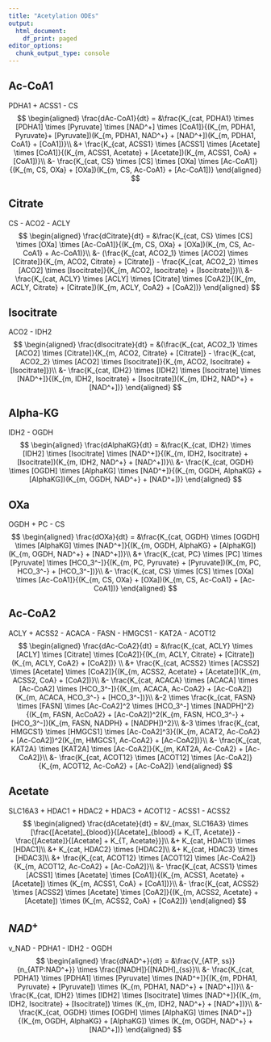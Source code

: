 ```yaml
---
title: "Acetylation ODEs"
output:
  html_document:
    df_print: paged
editor_options: 
  chunk_output_type: console
---
```


## Ac-CoA1
PDHA1 + ACSS1 - CS
$$
\begin{aligned}
\frac{dAc-CoA1}{dt} = &\frac{K_{cat, PDHA1} \times [PDHA1] \times [Pyruvate] \times [NAD^+] \times [CoA1]}{(K_{m, PDHA1, Pyruvate}+ [Pyruvate])(K_{m, PDHA1, NAD^+} + [NAD^+])(K_{m, PDHA1, CoA1} + [CoA1])}\\
&+ \frac{K_{cat, ACSS1} \times [ACSS1] \times [Acetate] \times [CoA1]}{(K_{m, ACSS1, Acetate} + [Acetate])(K_{m, ACSS1, CoA} + [CoA1])}\\
&- \frac{K_{cat, CS} \times [CS] \times [OXa] \times [Ac-CoA1]}{(K_{m, CS, OXa} + [OXa])(K_{m, CS, Ac-CoA1} + [Ac-CoA1])}
\end{aligned}
$$

## Citrate
CS - ACO2 - ACLY
$$
\begin{aligned}
\frac{dCitrate}{dt} = &\frac{K_{cat, CS} \times [CS] \times [OXa] \times [Ac-CoA1]}{(K_{m, CS, OXa} + [OXa])(K_{m, CS, Ac-CoA1} + Ac-CoA1)}\\
&- (\frac{K_{cat, ACO2_1} \times [ACO2] \times [Citrate]}{K_{m, ACO2, Citrate} + [Citrate]} - \frac{K_{cat, ACO2_2} \times [ACO2] \times [Isocitrate]}{K_{m, ACO2, Isocitrate} + [Isocitrate]})\\
&- \frac{K_{cat, ACLY} \times [ACLY] \times [Citrate] \times [CoA2]}{(K_{m, ACLY, Citrate} + [Citrate])(K_{m, ACLY, CoA2} + [CoA2])}
\end{aligned}
$$

## Isocitrate
ACO2 - IDH2
$$
\begin{aligned}
\frac{dIsocitrate}{dt} = &(\frac{K_{cat, ACO2_1} \times [ACO2] \times [Citrate]}{K_{m, ACO2, Citrate} + [Citrate]} - \frac{K_{cat, ACO2_2} \times [ACO2] \times [Isocitrate]}{K_{m, ACO2, Isocitrate} + [Isocitrate]})\\
&- \frac{K_{cat, IDH2} \times [IDH2] \times [Isocitrate] \times [NAD^+]}{(K_{m, IDH2, Isocitrate} + [Isocitrate])(K_{m, IDH2, NAD^+} + [NAD^+])}
\end{aligned}
$$

## Alpha-KG
IDH2 - OGDH
$$
\begin{aligned}
\frac{dAlphaKG}{dt} = &\frac{K_{cat, IDH2} \times [IDH2] \times [Isocitrate] \times [NAD^+]}{(K_{m, IDH2, Isocitrate} + [Isocitrate])(K_{m, IDH2, NAD^+} + [NAD^+])}\\
&- \frac{K_{cat, OGDH} \times [OGDH] \times [AlphaKG] \times [NAD^+]}{(K_{m, OGDH, AlphaKG} + [AlphaKG])(K_{m, OGDH, NAD^+} + [NAD^+])}
\end{aligned}
$$

## OXa
OGDH + PC - CS
$$
\begin{aligned}
\frac{dOXa}{dt} = &\frac{K_{cat, OGDH} \times [OGDH] \times [AlphaKG] \times [NAD^+]}{(K_{m, OGDH, AlphaKG} + [AlphaKG])(K_{m, OGDH, NAD^+} + [NAD^+])}\\
&+ \frac{K_{cat, PC} \times [PC] \times [Pyruvate] \times [HCO_3^-]}{(K_{m, PC, Pyruvate} + [Pyruvate])(K_{m, PC, HCO_3^-} + [HCO_3^-])}\\
&- \frac{K_{cat, CS} \times [CS] \times [OXa] \times [Ac-CoA1]}{(K_{m, CS, OXa} + [OXa])(K_{m, CS, Ac-CoA1} + [Ac-CoA1])}
\end{aligned}
$$

## Ac-CoA2
ACLY + ACSS2 - ACACA - FASN - HMGCS1 - KAT2A - ACOT12
$$
\begin{aligned}
\frac{dAc-CoA2}{dt} = &\frac{K_{cat, ACLY} \times [ACLY] \times [Citrate] \times [CoA2]}{(K_{m, ACLY, Citrate} + [Citrate])(K_{m, ACLY, CoA2} + [CoA2])} \\
&+ \frac{K_{cat, ACSS2} \times [ACSS2] \times [Acetate] \times [CoA2]}{(K_{m, ACSS2, Acetate} + [Acetate])(K_{m, ACSS2, CoA} + [CoA2])}\\
&- \frac{K_{cat, ACACA} \times [ACACA] \times [Ac-CoA2] \times [HCO_3^-]}{(K_{m, ACACA, Ac-CoA2} + [Ac-CoA2])(K_{m, ACACA, HCO_3^-} + [HCO_3^-])}\\
&-2 \times \frac{k_{cat, FASN} \times [FASN] \times [Ac-CoA2]^2 \times [HCO_3^-] \times [NADPH]^2}{(K_{m, FASN, AcCoA2} + [Ac-CoA2])^2(K_{m, FASN, HCO_3^-} + [HCO_3^-])(K_{m, FASN, NADPH} + [NADPH])^2}\\
&-3 \times \frac{K_{cat, HMGCS1} \times [HMGCS1] \times [Ac-CoA2]^3}{(K_{m, ACAT2, Ac-CoA2} + [Ac-CoA2])^2(K_{m, HMGCS1, Ac-CoA2} + [Ac-CoA2])}\\
&- \frac{K_{cat, KAT2A} \times [KAT2A] \times [Ac-CoA2]}{K_{m, KAT2A, Ac-CoA2} + [Ac-CoA2]}\\
&- \frac{K_{cat, ACOT12} \times [ACOT12] \times [Ac-CoA2]}{K_{m, ACOT12, Ac-CoA2} + [Ac-CoA2]}
\end{aligned}
$$

## Acetate
SLC16A3 + HDAC1 + HDAC2 + HDAC3 + ACOT12 - ACSS1 - ACSS2
$$
\begin{aligned}
\frac{dAcetate}{dt} = &V_{max, SLC16A3} \times [\frac{[Acetate]_{blood}}{[Acetate]_{blood} + K_{T, Acetate}} - \frac{[Acetate]}{[Acetate] + K_{T, Acetate}}]\\
&+ K_{cat, HDAC1} \times [HDAC1]\\
&+ K_{cat, HDAC2} \times [HDAC2]\\
&+ K_{cat, HDAC3} \times [HDAC3]\\
&+ \frac{K_{cat, ACOT12} \times [ACOT12] \times [Ac-CoA2]}{K_{m, ACOT12, Ac-CoA2} + [Ac-CoA2]}\\
&- \frac{K_{cat, ACSS1} \times [ACSS1] \times [Acetate] \times [CoA1]}{(K_{m, ACSS1, Acetate} + [Acetate]) \times (K_{m, ACSS1, CoA} + [CoA1])}\\
&- \frac{K_{cat, ACSS2} \times [ACSS2] \times [Acetate] \times [CoA2]}{(K_{m, ACSS2, Acetate} + [Acetate]) \times (K_{m, ACSS2, CoA} + [CoA2])}
\end{aligned}
$$

## $NAD^+$
v_NAD - PDHA1 - IDH2 - OGDH
$$
\begin{aligned}
\frac{dNAD^+}{dt} = &\frac{V_{ATP, ss}}{n_{ATP:NAD^+}} \times \frac{[NADH]}{[NADH]_{ss}}\\
&- \frac{K_{cat, PDHA1} \times [PDHA1] \times [Pyruvate] \times [NAD^+]}{(K_{m, PDHA1, Pyruvate} + [Pyruvate]) \times (K_{m, PDHA1, NAD^+} + [NAD^+])}\\
&- \frac{K_{cat, IDH2} \times [IDH2] \times [Isocitrate] \times [NAD^+]}{(K_{m, IDH2, Isocitrate} + [Isocitrate]) \times (K_{m, IDH2, NAD^+} + [NAD^+])}\\
&- \frac{K_{cat, OGDH} \times [OGDH] \times [AlphaKG] \times [NAD^+]}{(K_{m, OGDH, AlphaKG} + [AlphaKG]) \times (K_{m, OGDH, NAD^+} + [NAD^+])}
\end{aligned}
$$

